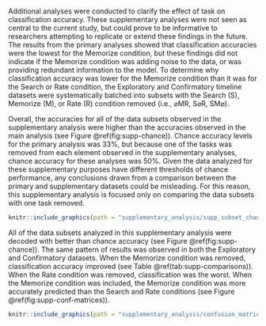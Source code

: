 # 

Additional analyses were conducted to clarify the effect of task on classification accuracy. These supplementary analyses were not seen as central to the current study, but could prove to be informative to researchers attempting to replicate or extend these findings in the future. The results from the primary analyses showed that classification accuracies were the lowest for the Memorize condition, but these findings did not indicate if the Memorize condition was adding noise to the data, or was providing redundant information to the model. To determine why classification accuracy was lower for the Memorize condition than it was for the Search or Rate condition, the Exploratory and Confirmatory timeline datasets were systematically batched into subsets with the Search (S), Memorize (M), or Rate (R) condition removed (i.e., $\varnothing$MR, S$\varnothing$R, SM$\varnothing$).

Overall, the accuracies for all of the data subsets observed in the supplementary analysis were higher than the accuracies observed in the main analysis (see Figure \@ref(fig:supp-chance)). Chance accuracy levels for the primary analysis was 33\%, but because one of the tasks was removed from each element observed in the supplementary analyses, chance accuracy for these analyses was 50\%. Given the data analyzed for these supplementary purposes have different thresholds of chance performance, any conclusions drawn from a comparison between the primary and supplementary datasets could be misleading. For this reason, this supplementary analysis is focused only on comparing the data subsets with one task removed.

<!-- vs chance figure (all of them) -->
```r
knitr::include_graphics(path = "supplementary_analysis/supp_subset_chance.pdf")
```

All of the data subsets analyzed in this supplementary analysis were decoded with better than chance accuracy (see Figure \@ref(fig:supp-chance)). The same pattern of results was observed in both the Exploratory and Confirmatory datasets. When the Memorize condition was removed, classification accuracy improved (see Table \@ref(tab:supp-comparisons)). When the Rate condition was removed, classification was the worst. When the Memorize condition was included, the Memorize condition was more accurately predicted than the Search and Rate conditions (see Figure \@ref(fig:supp-conf-matrices)).

<!-- comparisons table (all of them) -->
\begin{table}[!h]
    \centering
    \caption{Supplementary Subset Comparisons}
    \label{tab:supp-comparisons}
    \begin{tabular}{l c c c c}
         & \multicolumn{2}{c}{Exploratory} & \multicolumn{2}{c}{Confirmatory} \\
        \hline
        Comparison & \textit{t} & \multicolumn{1}{c|}{\textit{p}} & \textit{t} & \textit{p} \\
        \hline
        $\varnothing$MR vs. S$\varnothing$R & 3.248 & \multicolumn{1}{c|}{.008} & 3.094 & .012 \\
        $\varnothing$MR vs. SM$\varnothing$ & 2.875 & \multicolumn{1}{c|}{.021} & 2.923 & .018 \\
        S$\varnothing$R vs. SM$\varnothing$ & 6.123 & \multicolumn{1}{c|}{< .001} & 6.017 & < .001 \\
        \hline
    \end{tabular}
\end{table}

<!-- Confusion Matrices -->
```r
knitr::include_graphics(path = "supplementary_analysis/confusion_matrices/supp_conf_matrices.pdf")
```
